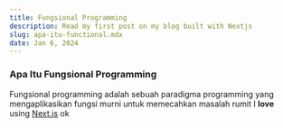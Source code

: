 ```yaml
---
title: Fungsional Programming
description: Read my first post on my blog built with Nextjs
slug: apa-itu-functional.mdx
date: Jan 6, 2024
---
```



### Apa Itu Fungsional Programming

Fungsional programming adalah sebuah paradigma programming yang mengaplikasikan fungsi murni untuk
memecahkan masalah rumit I **love** using [Next.js](https://nextjs.org/)
<A>ok</A>
